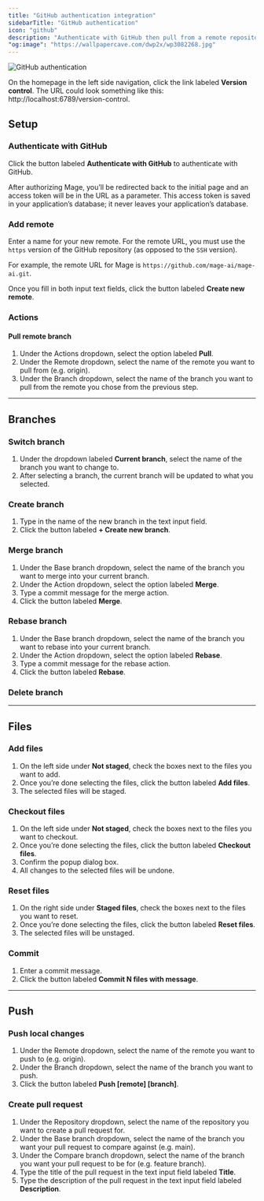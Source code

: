 ```yaml
---
title: "GitHub authentication integration"
sidebarTitle: "GitHub authentication"
icon: "github"
description: "Authenticate with GitHub then pull from a remote repository, push local changes to a remote repository, and create pull requests for a remote repository."
"og:image": "https://wallpapercave.com/dwp2x/wp3082268.jpg"
---
```


<Frame>
    <img alt="GitHub authentication" src="https://wallpapercave.com/dwp2x/wp3082255.jpg" />
</Frame>

On the homepage in the left side navigation, click the link labeled <b>Version control</b>.
The URL could look something like this: http://localhost:6789/version-control.

## Setup

### Authenticate with GitHub

Click the button labeled <b>Authenticate with GitHub</b> to authenticate with GitHub.

After authorizing Mage, you’ll be redirected back to the initial page and an access token will
be in the URL as a parameter. This access token is saved in your application’s database;
it never leaves your application’s database.

### Add remote

Enter a name for your new remote. For the remote URL, you must use the `https` version of the
GitHub repository (as opposed to the `SSH` version).

For example, the remote URL for Mage is `https://github.com/mage-ai/mage-ai.git`.

Once you fill in both input text fields, click the button labeled <b>Create new remote</b>.

### Actions

#### Pull remote branch

1. Under the Actions dropdown, select the option labeled <b>Pull</b>.
1. Under the Remote dropdown, select the name of the remote you want to pull from (e.g. origin).
1. Under the Branch dropdown, select the name of the branch you want to pull from the remote you chose from the previous step.

---

## Branches

### Switch branch

1. Under the dropdown labeled <b>Current branch</b>, select the name of the branch you want to change to.
1. After selecting a branch, the current branch will be updated to what you selected.

### Create branch

1. Type in the name of the new branch in the text input field.
1. Click the button labeled <b>+ Create new branch</b>.

### Merge branch

1. Under the Base branch dropdown, select the name of the branch you want to merge into your current branch.
1. Under the Action dropdown, select the option labeled <b>Merge</b>.
1. Type a commit message for the merge action.
1. Click the button labeled <b>Merge</b>.

### Rebase branch

1. Under the Base branch dropdown, select the name of the branch you want to rebase into your current branch.
1. Under the Action dropdown, select the option labeled <b>Rebase</b>.
1. Type a commit message for the rebase action.
1. Click the button labeled <b>Rebase</b>.

### Delete branch

---

## Files

### Add files

1. On the left side under <b>Not staged</b>, check the boxes next to the files you want to add.
1. Once you’re done selecting the files, click the button labeled <b>Add files</b>.
1. The selected files will be staged.

### Checkout files

1. On the left side under <b>Not staged</b>, check the boxes next to the files you want to checkout.
1. Once you’re done selecting the files, click the button labeled <b>Checkout files</b>.
1. Confirm the popup dialog box.
1. All changes to the selected files will be undone.

### Reset files

1. On the right side under <b>Staged files</b>, check the boxes next to the files you want to reset.
1. Once you’re done selecting the files, click the button labeled <b>Reset files</b>.
1. The selected files will be unstaged.

### Commit

1. Enter a commit message.
1. Click the button labeled <b>Commit N files with message</b>.

---

## Push

### Push local changes

1. Under the Remote dropdown, select the name of the remote you want to push to (e.g. origin).
1. Under the Branch dropdown, select the name of the branch you want to push.
1. Click the button labeled <b>Push [remote] [branch]</b>.

### Create pull request

1. Under the Repository dropdown, select the name of the repository you want to create a pull request for.
1. Under the Base branch dropdown, select the name of the branch you want your pull request to compare against (e.g. main).
1. Under the Compare branch dropdown, select the name of the branch you want your pull request to be for (e.g. feature branch).
1. Type the title of the pull request in the text input field labeled <b>Title</b>.
1. Type the description of the pull request in the text input field labeled <b>Description</b>.

